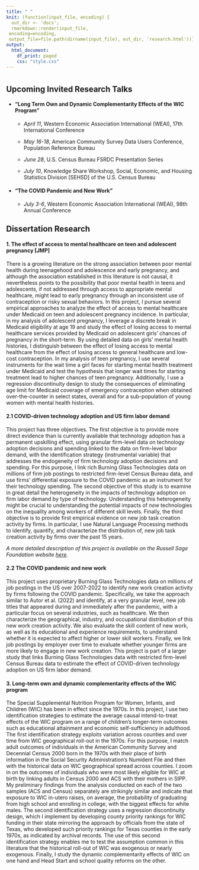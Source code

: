 ```yaml
---
title: " "
knit: (function(input_file, encoding) {
  out_dir <- 'docs';
  rmarkdown::render(input_file,
 encoding=encoding,
 output_file=file.path(dirname(input_file), out_dir, 'research.html'))})
output:
  html_document:
    df_print: paged
    css: "style.css"
---
```


<center> <h1></h1> </center>

<div>
<div style="margin-bottom:20px;">
</div>


## Upcoming Invited Research Talks ##

- #### "Long Term Own and Dynamic Complementarity Effects of the WIC Program" ####

  - _April 11_, Western Economic Association International (WEAI), 17th International Conference

  - _May 16-18_, American Community Survey Data Users Conference, Population Reference Bureau
 
  - _June 28_, U.S. Census Bureau FSRDC Presentation Series
 
  - _July 10_, Knowledge Share Workshop, Social, Economic, and Housing Statistics Division [SEHSD] of the U.S. Census Bureau
 
- #### "The COVID Pandemic and New Work" ####

  - _July 3-6_, Western Economic Association International (WEAI), 98th Annual Conference

## Dissertation Research ##

#### 1. The effect of access to mental healthcare on teen and adolescent pregnancy [JMP] ####

There is a growing literature on the strong association between poor mental health during teenagehood and adolescence and early pregnancy, and although the association established in this literature is not causal, it nevertheless points to the possibility that poor mental health in teens and adolescents, if not addressed through access to appropriate mental healthcare, might lead to early pregnancy through an inconsistent use of contraception or risky sexual behaviors. In this project, I pursue several empirical approaches to analyze the effect of access to mental healthcare under Medicaid on teen and adolescent pregnancy incidence. In particular, in my analysis of adolescent pregnancy, I leverage a discrete break in Medicaid eligibility at age 19 and study the effect of losing access to mental healthcare services provided by Medicaid on adolescent girls’ chances of pregnancy in the short-term. By using detailed data on girls' mental health histories, I distinguish between the effect of losing access to mental healthcare from the effect of losing access to general healthcare and low-cost contraception. In my analysis of teen pregnancy, I use several instruments for the wait time a girl faces for starting mental health treatment under Medicaid and test the hypothesis that longer wait times for starting treatment lead to higher chances of teen pregnancy. Additionally, I use a regression discontinuity design to study the consequences of eliminating age limit for Medicaid coverage of emergency contraception when obtained over-the-counter in select states, overall and for a sub-population of young women with mental health histories. 

#### 2.1 COVID-driven technology adoption and US firm labor demand ####

This project has three objectives. The first objective is to provide more direct evidence than is currently available that technology adoption has a permanent upskilling effect, using granular firm-level data on technology adoption decisions and spending linked to the data on firm-level labor demand, with the identification strategy (instrumental variable) that addresses the endogeneity of firm technology adoption decisions and spending. For this purpose, I link rich Burning Glass Technologies data on millions of firm job postings to restricted firm-level Census Bureau data, and use firms' differential exposure to the COVID pandemic as an instrument for their technology spending. The second objective of this study is to examine in great detail the heterogeneity in the impacts of technology adoption on firm labor demand by type of technology. Understanding this heterogeneity might be crucial to understanding the potential impacts of _new_ technologies on the inequality among workers of different skill levels. Finally, the third objective is to provide first empirical evidence on new job task creation activity by firms. In particular, I use Natural Language Processing methods to identify, quantify, and characterize the distribution of, new job task creation activity by firms over the past 15 years. 

_A more detailed description of this project is available on the Russell Sage Foundation website [here](https://www.russellsage.org/sites/default/files/sample_drg_proposals.pdf)._ 

#### 2.2 The COVID pandemic and new work ####

This project uses proprietary Burning Glass Technologies data on millions of job postings in the US over 2007-2022 to identify new work creation activity by firms following the COVID pandemic. Specifically, we take the approach similar to Autor et al. (2022) and identify, at a very granular level, new job titles that appeared during and immediately after the pandemic, with a particular focus on several industries, such as healthcare. We then characterize the geographical, industry, and occupational distribution of this new work creation activity. We also evaluate the skill content of new work, as well as its educational and experience requirements, to understand whether it is expected to affect higher or lower skill workers. Finally, we link job postings by employer over time to evaluate whether younger firms are more likely to engage in new work creation. This project is part of a larger study that links Burning Glass Technologies data with restricted firm-level Census Bureau data to estimate the effect of COVID-driven technology adoption on US firm labor demand.

#### 3. Long-term own and dynamic complementarity effects of the WIC program ####

The Special Supplemental Nutrition Program for Women, Infants, and Children (WIC) has been in effect since the 1970s. In this project, I use two identification strategies to estimate the average causal intend-to-treat effects of the WIC program on a range of children’s longer-term outcomes such as educational attainment and economic self-sufficiency in adulthood. The first identification strategy exploits variation across counties and over time from WIC geographical roll-out in the 1970s. For this purpose, I match adult outcomes of individuals in the American Community Survey and Decennial Census 2000 born in the 1970s with their place of birth information in the Social Security Administration's Numident File and then with the historical data on WIC geographical spread across counties. I zoom in on the outcomes of individuals who were most likely eligible for WIC at birth by linking adults in Census 2000 and ACS with their mothers in SIPP. My preliminary findings from the analysis conducted on each of the two samples (ACS and Census) separately are strikingly similar and indicate that exposure to WIC in-utero raises, on average, the probability of graduating from high school and enrolling in college, with the biggest effects for white males. The second identification strategy uses a regression discontinuity design, which I implement by developing county priority rankings for WIC funding in their state mirroring the approach by officials from the state of Texas, who developed such priority rankings for Texas counties in the early 1970s, as indicated by archival records. The use of this second identification strategy enables me to test the assumption common in this literature that the historical roll-out of WIC was exogenous or nearly exogenous. Finally, I study the dynamic complementarity effects of WIC on one hand and Head Start and school quality reforms on the other.

</div>
<div style="margin-bottom:20px;">
</div>

<!-- Matomo -->
<script>
  var _paq = window._paq = window._paq || [];
  /* tracker methods like "setCustomDimension" should be called before "trackPageView" */
  _paq.push(['trackPageView']);
  _paq.push(['enableLinkTracking']);
  (function() {
    var u="https://amgithub.matomo.cloud/";
    _paq.push(['setTrackerUrl', u+'matomo.php']);
    _paq.push(['setSiteId', '1']);
    var d=document, g=d.createElement('script'), s=d.getElementsByTagName('script')[0];
    g.async=true; g.src='//cdn.matomo.cloud/amgithub.matomo.cloud/matomo.js'; s.parentNode.insertBefore(g,s);
  })();
</script>
<!-- End Matomo Code -->



